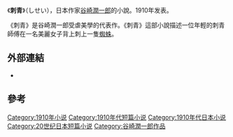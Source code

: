 {{Expand japanese|time=2021-11-5}}{{Unreferenced|time=2010-01-22}}
《'''刺青'''》（しせい），日本作家[[谷崎潤一郎|谷崎潤一郎]]的小說。1910年发表。

《刺青》是谷崎潤一郎受虐美學的代表作。《刺青》這部小說描述一位年輕的刺青師傅在一名美麗女子背上刺上一隻[[蜘蛛|蜘蛛]]。

== 外部連結 ==

* {{青空文庫|001383|56641|新字新仮名|刺青}}

== 參考 ==
{{小说小作品}}
[[Category:1910年小说|Category:1910年小说]]
[[Category:1910年代短篇小说|Category:1910年代短篇小说]]
[[Category:1910年代日本小说|Category:1910年代日本小说]]
[[Category:20世纪日本短篇小说|Category:20世纪日本短篇小说]]
[[Category:谷崎潤一郎作品|Category:谷崎潤一郎作品]]